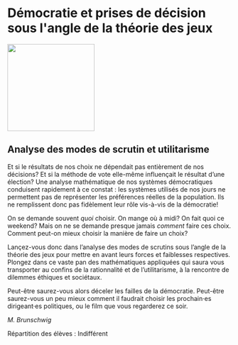 # Démocratie et prises de décision sous l&#039;angle de la théorie des jeux

::: {.center data-latex=""}
![](images/democratie-et-prises-de-decision-sous-l-angle-de-la-theorie-des-jeux.jpg){height=14em}
:::

## Analyse des modes de scrutin et utilitarisme {-}

Et si le résultats de nos choix ne dépendait pas entièrement de nos
décisions? Et si la méthode de vote elle-même influençait le résultat
d'une élection? Une analyse mathématique de nos systèmes démocratiques
conduisent rapidement à ce constat&nbsp;: les systèmes utilisés de nos jours
ne permettent pas de représenter les préférences réelles de la
population. Ils ne remplissent donc pas fidèlement leur rôle vis-à-vis
de la démocratie!

On se demande souvent *quoi* choisir. On mange où à midi? On fait quoi
ce weekend? Mais on ne se demande presque jamais *comment* faire ces
choix. Comment peut-on mieux choisir la manière de faire un choix?

Lançez-vous donc dans l'analyse des modes de scrutins sous l'angle de
la théorie des jeux pour mettre en avant leurs forces et faiblesses
respectives. Plongez dans ce vaste pan des mathématiques appliquées qui
saura vous transporter au confins de la rationnalité et de
l'utilitarisme, à la rencontre de dilemmes éthiques et sociétaux.

Peut-être saurez-vous alors déceler les failles de la démocratie.
Peut-être saurez-vous un peu mieux comment il faudrait choisir les
prochain·es dirigeant·es politiques, ou le film que vous regarderez ce
soir.

::: {.signature data-latex=""}
_M. Brunschwig_  
:::

Répartition des élèves : Indifférent